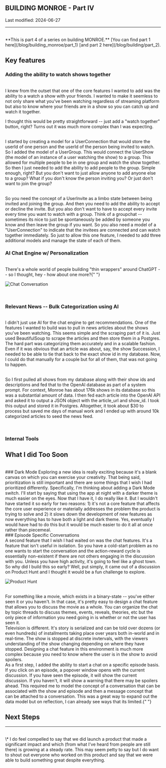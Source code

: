 ## BUILDING MONROE - Part IV

Last modified: 2024-06-27

---

<br />
**This is part 4 of a series on building MONROE.** [You can find part 1 here](/blog/building_monroe/part_1)
[and part 2 here](/blog/building/part_2).

## Key features

### Adding the ability to watch shows together

<br />I knew from the outset that one of the core features I wanted to add was
the ability to a watch a show with your friends. I wanted to make it seemless to
not only share what you've been watching regardless of streaming platform but
also to know where your friends are in a show so you can catch up and watch it
together.

I thought this would be pretty straightforward -- just add a "watch together"
button, right? Turns out it was much more complex than I was expecting.

<br />I started by creating a model for a UserConnection that would store the
userId of one person and the userId of the person being invited to watch. So I
added the model of a UserGroup. This would connect the UserShow (the model of an
instance of a user watching the show) to a group. This allowed for multiple
people to be in one group and watch the show together. So then I just needed to
add the ability to add people to the group. Simple enough, right? But you don't
want to just allow anyone to add anyone else to a group? What if you don't know
the person inviting you? Or just don't want to join the group?

<br />
So you need the concept of a UserInvite as a limbo state between being invited and
joining the group. And then you need to add the ability to accept or decline the
invite. But you also don't want to have to accept every invite every time you want
to watch with a group. Think of a groupchat -- sometimes its nice to just be spontaneously
be added by someone you know and then leave the group if you want. So you also need
a model of a "UserConnection" to indicate that the invitees are connected and can
watch together immediately. So just to allow this one feature, I needed to add three
additional models and manage the state of each of them.

<br />

### AI Chat Engine w/ Personalization

<br />
There's a whole world of people building "thin wrappers" around ChatGPT -- so I thought,
hey - how about one more?{" "}

![Chat Conversation](/chat.png)

<br />

### Relevant News -- Bulk Categorization using AI

<br />I didn't just use AI for the chat engine to get recommendations. One of
the features I wanted to build was to pull in news articles about the shows
you've been watching. This seems simple and the scraping part of it is. Just
used BeautifulSoup to scrape the articles and then store them in a Postgres. The
hard part was categorizing them accurately and in a scalable fashion. Even if it
was obvious that an article was about, say, the show Succession, I needed to be
able to tie that back to the exact show id in my database. Now, I could do that
manually for a couple but for all of them, that was not going to happen.

<br /> So I first pulled all shows from my database along with their show ids
and descriptions and fed that to the OpenAI database as part of a system prompt.
For context, Monroe has about 176k shows in its database so this was a
substantial amount of data. I then fed each article into the OpenAI API and
asked it to output a JSON object with the article_url and show_id. I took this
output and stored it in Postgres. Altogether, it took about $30 to process but
saved me days of manual work and I ended up with around 10k categorized articles
to seed the news feed.

<br />

### Internal Tools

## What I did Too Soon

<br />
### Dark Mode Exploring a new idea is really exciting because it's a blank canvas
on which you can exercise your creativity. That being said, prioritization is still
important and there are some things that I wish I had prioritized differently. Specifically,
I'm thinking about adding a Dark Mode switch. I'll start by saying that using the
app at night with a darker theme is much easier on the eyes. Now that I have it,
I do really like it. But I wouldn't have started it so early for two reasons: 1)
it's not a core feature that affects the core user experience or materially addresses
the problem the product is trying to solve and 2) it slows down the development of
new features as now everything has to have both a light and dark theme. Yes, eventually
I would have had to do this but it would be much easier to do it all at once rather
than piecemeal.

<br />
### Episode Specific Conversations
<br />A second feature that I wish I had waited on was the chat features. It's a
feature that isn't useful in isolation. So you have a cold-start problem as no
one wants to start the conversation and the action-reward cycle is essentially
non-existent if there are not others engaging in the discussion with you. Unless
you have high activity, it's going to feel like a ghost town. So why did I build
this so early? Well, put simply, it came out of a discussion on Product Hunt and
I thought it would be a fun challenge to explore.

![Product Hunt](/product_hunt.png)

<br />
For something like a movie, which exists in a binary-state -- you've either seen
it or you haven't. In that case, it's pretty easy to design a chat feature that allows
you to discuss the movie as a whole. You can organize the chat by topic threads to
discuss themes, events, reveals, theories, etc but the only piece of information
you need going in is whether or not the user has seen it.

<br />
Television is different. It's story is serialized and can be told over dozens (or
even hundreds) of installments taking place over years both in-world and in real-time.
The show is stopped at discrete invtervals, with the viewers understanding of the
show changing depending on where they have stopped. Designing a chat feature in this
environment is much more complex because you need to know where the user is in the
show to avoid spoilers.

<br />
As a first step, I added the ability to start a chat on a specific episode basis.
If you click on an episode, a popover window opens with the current discussion. If
you have seen the episode, it will show the current discussion. If you haven't, it
will show a warning that there may be spoilers ahead. This required me to model the
concept of a conversation that can be associated with the show and episode and then
a message concept that can be attached to a conversation. This was a great way to
expand out the data model but on reflection, I can already see ways that its limited.{" "}

## Next Steps

---

<br />

<span className="text-sm">
  \* I do feel compelled to say that we did launch a product that made a
  significant impact and which (from what I've heard from people are still
  there) is growing at a steady rate. This may seem petty to say but I do want
  to shout out everyone who worked on this product and say that we were able to
  build something great despite everything.
</span>
